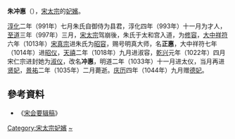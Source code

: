 {{東亞女性歷史人物
|名稱 =朱冲惠
|身份 =北宋妃嫔
|國家 =
|屆數 =
|最高職務 =
|前任 = 
|繼任 = 
|畫像=
|說明=
|姓=朱
|名=冲惠
|姓名=
|字=
|官職 =
|封爵 =
|职业 =
|位號=德妃
|位階
|御稱號 =<!--日本皇族之稱號-->
|宮號1 =<!--日本皇族之宮號-->
|宮號2 =<!--朝鮮王族之宮號-->
|封地 =
|神號 =
|尊號 =
|族裔 = 
|旗籍 =<!--清朝旗人專用-->
|氏族 =
|府邸 =
|世系 = 
|初名 =
|乳名 =<!--日本、朝鮮、琉球以外人物用-->
|幼名 =<!--日本人用-->
|兒名 =<!--朝鮮人用-->
|童名 =<!--琉球人用-->
|小字=
|號=
|法號=
|院號=
|其他名號=
|出生年=
|出生地=
|婚年=
|逝世年=1035年
|逝世地=
|諡號=
|墳墓=
|父親=
|嫡母=
|母親=
|夫=[[宋太宗|宋太宗]]
|婚姻名份=
|夫之父=[[赵弘殷|赵弘殷]]
|夫之母=[[昭宪太后|杜太后]]
|夫之嫡母=
|兄弟=
|姊妹=
|嫡兄弟=
|嫡姊妹=
|庶兄弟=
|庶姊妹=
|同胞兄弟=
|同胞姊妹=
|異母兄弟=
|異母姊妹=
|異父兄弟=
|異父姊妹=
|繼兄弟=
|繼姊妹=
|子=
|女=
|養子=
|養女=
|繼女=
|其他親屬 =
|經歷 = 
|著作 =
|注釋=
}}
'''朱冲惠'''（{{bd|？||1035年||}}），[[宋太宗|宋太宗]]的[[妃嬪|妃嬪]]。

[[淳化_(年号)|淳化]]二年（991年）七月朱氏自御侍为县君，淳化四年（993年）十一月为才人，[[至道|至道]]三年（997年）三月，[[宋太宗|宋太宗]]驾崩後，朱氏于太和宫入道，为[[修容_(稱號)|修容]]，[[大中祥符|大中祥符]]六年（1013年）[[宋真宗|宋真宗]]进朱氏为[[昭容|昭容]]，赐号明真大师，名'''正惠'''，大中祥符七年（1014年）进[[昭仪|昭仪]]，[[天禧_(北宋)|天禧]]二年（1018年）九月进淑容，[[乾兴|乾兴]]元年（1022年）四月宋仁宗进封她为[[淑仪|淑仪]]，改名'''冲惠'''，明道二年（1033年）十一月进太仪，当月再进[[贤妃|贤妃]]，[[景祐|景祐]]二年（1035年）二月薨逝。[[庆历|庆历]]四年（1044年）九月赠[[德妃|德妃]]。
==參考資料==
*《[[宋会要辑稿|宋会要辑稿]]》
[[Category:宋太宗妃嬪|Category:宋太宗妃嬪]]
[[Category:朱姓|~]]